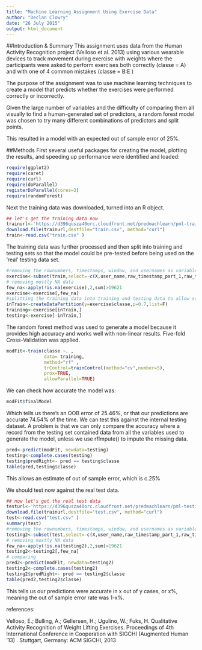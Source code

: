 ```yaml
---
title: "Machine Learning Assignment Using Exercise Data"
author: "Declan Clowry"
date: "26 July 2015"
output: html_document
---
```


##Introduction & Summary
This assignment uses data from the Human Activity Recognition project (Velloso et al. 2013) using various wearable devices to track movement during exercise with weights where the participants were asked to perform exercises both correctly (classe = A) and with one of 4 common mistakes (classe = B:E )

The purpose of the assignment was to use machine learning techniques to create a model that predicts whether the exercises were performed correctly or incorrectly.

Given the large number of variables and the difficulty of comparing them all visually to find a human-generated set of predictors, a random forest model was chosen to try many different combinations of predictors and split points.

This resulted in a model with an expected out of sample error of 25%.

##Methods
First several useful packages for creating the model, plotting the results, and speeding up performance were identified and loaded:
```r
require(ggplot2)
require(caret)
require(curl)
require(doParallel)
registerDoParallel(cores=2)
require(randomForest)
```

Next the training data was downloaded, turned into an R object.

```r
## let's get the training data now
trainurl<-'https://d396qusza40orc.cloudfront.net/predmachlearn/pml-training.csv'
download.file(trainurl,destfile="train.csv", method="curl")
train<-read.csv("train.csv" )
```

The training data was further processed and then split into training and testing sets so that the model could be pre-tested before being used on the 'real' testing data set.

```r
#removing the rownumbers, timestamps, window, and usernames as variables
exercise<-subset(train,select=-c(X,user_name,raw_timestamp_part_1,raw_timestamp_part_2,cvtd_timestamp,new_window,num_window))
# removing mostly NA data
few_na<-apply(!is.na(exercise),2,sum)>19621
exercise<-exercise[,few_na]
#splitting the training data into training and testing data to allow some pre-testing before using the real test set
inTrain<-createDataPartition(y=exercise$classe,p=0.7,list=F)
training<-exercise[inTrain,]
testing<-exercise[-inTrain,]
```

The random forest method was used to generate a model because it provides high accuracy and works well with non-linear results. Five-fold Cross-Validation was applied.

```r
modFit<-train(classe ~. , 
              data= training, 
              method="rf" ,
              trControl=trainControl(method="cv",number=5),
              prox=TRUE,
              allowParallel=TRUE)
```

We can check how accurate the model was:

```r
modFit$finalModel
```

Which tells us there's an OOB error of 25.46%, or that our predictions are accurate 74.54% of the time. We can test this against the internal testing dataset. A problem is that we can only compare the accuracy where a record from the testing set contained data from all the variables used to generate the model, unless we use rfImpute() to impute the missing data.
```r
pred<-predict(modFit, newdata=testing)
testing<-complete.cases(testing)
testing$predRight<- pred == testing$classe
table(pred,testing$classe)
```
This allows an estimate of out of sample error, which is c.25%

We should test now against the real test data.

```r
## now let's get the real test data
testurl<-'https://d396qusza40orc.cloudfront.net/predmachlearn/pml-testing.csv'
download.file(trainurl,destfile="test.csv", method="curl")
test<-read.csv("test.csv" )
summary(test)
#removing the rownumbers, timestamps, window, and usernames as variables
testing2<-subset(test,select=-c(X,user_name,raw_timestamp_part_1,raw_timestamp_part_2,cvtd_timestamp,new_window,num_window))
# removing mostly NA data
few_na<-apply(!is.na(testing2),2,sum)>19621
testing2<-testing2[,few_na]
# comparing
pred2<-predict(modFit, newdata=testing2)
testing2<-complete.cases(testing2)
testing2$predRight<- pred == testing2$classe
table(pred2,testing2$classe)
```
This tells us our predictions were accurate in x out of y cases, or x%, meaning the out of sample error rate was 1-x%.

references:

Velloso, E.; Bulling, A.; Gellersen, H.; Ugulino, W.; Fuks, H. Qualitative Activity Recognition of Weight Lifting Exercises. Proceedings of 4th International Conference in Cooperation with SIGCHI (Augmented Human '13) . Stuttgart, Germany: ACM SIGCHI, 2013



